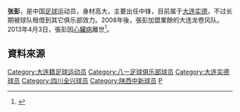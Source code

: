 {{Otheruses|张彭}}

{{Football player infobox
| playername = 张彭
| fullname = 张彭
| englishfullname = Zhang Peng
| countryofbirth = {{CHN}}
| cityofbirth = [[辽宁|辽宁]][[大连|大连]]
| dateofbirth = 1982年3月7日
| countryofdeath=  {{CHN}}
| cityofdeath = [[北京|北京]]
| dateofdeath = {{death date and age|2013|4|3|1982|3|7}}
| height = {{height|m=1.98}}
| position = 中锋
| currentclub = [[大连实德|大连实德]]
| youthyears = 1995－2000年
| youthclubs = [[八一足球俱乐部|八一队]]
| years = 2001－2003年<br/>2004年至今<br/>2005年<br/>2007年<br/>2008年<br/>2008年 - 2013年
| clubs = [[八一足球俱乐部|八一队]]<br/>[[大连实德|大连实德]]<br/>→[[四川冠城|四川冠城]]''（租借）''<br/>→[[厦门蓝狮|厦门蓝狮]]''（租借）''<br/>→[[陕西中新|陕西中新]]''（租借）''<br />[[大连龙卷风足球俱乐部|大连龙卷风]]
| caps(goals) =
|}}
'''张彭'''{{BD|1982年|3月7日|2013年|4月3日|Z}}，是中国[[足球|足球]]运动员，身材高大，主要出任中锋，目前属于[[大连实德|大连实德]]，不过长期被球队租借到其它俱乐部效力。2008年後，張彭加盟業餘的大连龙卷风队。2013年4月3日，張彭因[[心臟病|心臟病]]離世<ref>{{Cite web |url=http://sports.sohu.com/20130403/n371699945.shtml |title=原实德悍将张彭突发心脏病去世 胡兆军等人哀悼 |access-date=2013-04-03 |archive-date=2020-11-24 |archive-url=https://web.archive.org/web/20201124234724/https://sports.sohu.com/20130403/n371699945.shtml |dead-url=no }}</ref>。

== 資料來源 ==
{{reflist}}

{{DEFAULTSORT:ZHANG Peng}}
[[Category:大连籍足球运动员|Category:大连籍足球运动员]]
[[Category:八一足球俱乐部球员|Category:八一足球俱乐部球员]]
[[Category:大连实德球员|Category:大连实德球员]]
[[Category:四川全兴球员|Category:四川全兴球员]]
[[Category:陕西中新球员|Category:陕西中新球员]]
[[Category:张姓|P]]